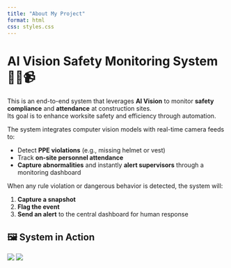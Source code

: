 ```yaml
---
title: "About My Project"
format: html
css: styles.css
---
```


# AI Vision Safety Monitoring System 👷‍♂️📹

This is an end-to-end system that leverages **AI Vision** to monitor **safety compliance** and **attendance** at construction sites.  
Its goal is to enhance worksite safety and efficiency through automation.

:::{.project-description}

The system integrates computer vision models with real-time camera feeds to:

- Detect **PPE violations** (e.g., missing helmet or vest)
- Track **on-site personnel attendance**
- **Capture abnormalities** and instantly **alert supervisors** through a monitoring dashboard

When any rule violation or dangerous behavior is detected, the system will:

1. **Capture a snapshot**
2. **Flag the event**
3. **Send an alert** to the central dashboard for human response

:::

## 🖼️ System in Action

:::{.image-grid-2col}
![](about_1.jpg){.project-image}
![](about_2.jpg){.project-image}
:::
